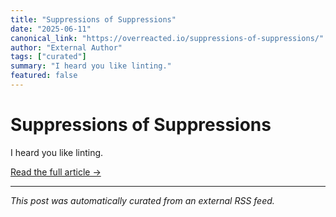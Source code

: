 ```yaml
---
title: "Suppressions of Suppressions"
date: "2025-06-11"
canonical_link: "https://overreacted.io/suppressions-of-suppressions/"
author: "External Author"
tags: ["curated"]
summary: "I heard you like linting."
featured: false
---
```


# Suppressions of Suppressions

I heard you like linting.

[Read the full article →](https://overreacted.io/suppressions-of-suppressions/)

---

*This post was automatically curated from an external RSS feed.*
